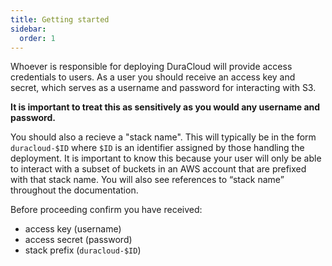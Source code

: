 ```yaml
---
title: Getting started
sidebar:
  order: 1
---
```


Whoever is responsible for deploying DuraCloud will provide access credentials to users. As
a user you should receive an access key and secret, which serves as a username and password
for interacting with S3.

**It is important to treat this as sensitively as you would any username and password.**

You should also a recieve a "stack name". This will typically be in the form `duracloud-$ID`
where `$ID` is an identifier assigned by those handling the deployment. It is important to know
this because your user will only be able to interact with a subset of buckets in an AWS account
that are prefixed with that stack name. You will also see references to “stack name” throughout
the documentation.

Before proceeding confirm you have received:

- access key (username)
- access secret (password)
- stack prefix (`duracloud-$ID`)
